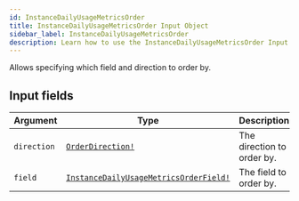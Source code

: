 ```yaml
---
id: InstanceDailyUsageMetricsOrder
title: InstanceDailyUsageMetricsOrder Input Object
sidebar_label: InstanceDailyUsageMetricsOrder
description: Learn how to use the InstanceDailyUsageMetricsOrder Input Object for 's API.
---
```


Allows specifying which field and direction to order by.

## Input fields

| Argument    | Type                                                                                              | Description                |
| ----------- | ------------------------------------------------------------------------------------------------- | -------------------------- |
| `direction` | [`OrderDirection!`](api/schema/enum/OrderDirection.mdx)                                           | The direction to order by. |
| `field`     | [`InstanceDailyUsageMetricsOrderField!`](api/schema/enum/InstanceDailyUsageMetricsOrderField.mdx) | The field to order by.     |
